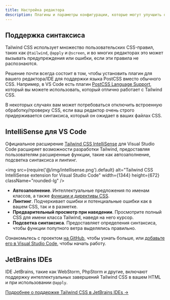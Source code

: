 ```yaml
---
title: Настройка редактора
description: Плагины и параметры конфигурации, которые могут улучшить опыт разработчика при работе с Tailwind CSS.
---
```


## Поддержка синтаксиса

Tailwind CSS использует множество пользовательских CSS-правил, таких как `@tailwind`, `@apply` и `@screen`, и во многих редакторах это может вызывать предупреждения или ошибки, если эти правила не распознаются.

Решение почти всегда состоит в том, чтобы установить плагин для вашего редактора/IDE для поддержки языка PostCSS вместо обычного CSS. Например, в VS Code есть плагин [PostCSS Language Support](https://marketplace.visualstudio.com/items?itemName=csstools.postcss), который вы можете использовать, который отлично работает с Tailwind CSS.

В некоторых случаях вам может потребоваться отключить встроенную обработку/проверку CSS, если ваш редактор очень строго придерживается синтаксиса, который он ожидает в ваших файлах CSS.


## IntelliSense для VS Code

Официальное расширение [Tailwind CSS IntelliSense](https://marketplace.visualstudio.com/items?itemName=bradlc.vscode-tailwindcss) для Visual Studio Code расширяет возможности разработки Tailwind, предоставляя пользователям расширенные функции, такие как автозаполнение, подсветка синтаксиса и линтинг.

<img src={require('@/img/intellisense.png').default} alt="Tailwind CSS IntelliSense extension for Visual Studio Code" width={1344} height={672} className="rounded-lg" />

- **Автозаполнение**. Интеллектуальные предложения по именам классов, а также [функции и директивы CSS](/docs/functions-and-directives).
- **Линтинг**. Подчеркивает ошибки и потенциальные ошибки как в вашем CSS, так и в разметке.
- **Предварительный просмотр при наведении**. Просмотрите полный CSS для имени класса Tailwind, наведя на него курсор.
- **Подсветка синтаксиса**. Предоставляет определения синтаксиса, чтобы функции попутного ветра выделялись правильно.

Ознакомьтесь с проектом [на GitHub](https://github.com/tailwindcss/intellisense), чтобы узнать больше, или [добавьте его в Visual Studio Code](vscode:extension/bradlc.vscode-tailwindcss), чтобы начать работу.

## JetBrains IDEs

IDE JetBrains, такие как WebStorm, PhpStorm и другие, включают поддержку интеллектуальных завершений Tailwind CSS в вашем HTML и при использовании `@apply`.

[Подробнее о поддержке Tailwind CSS в JetBrains IDEs &rarr;](https://www.jetbrains.com/help/webstorm/tailwind-css.html)
